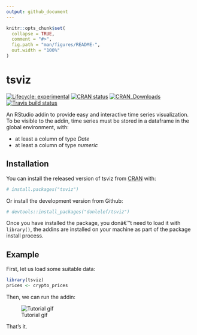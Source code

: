 ```yaml
---
output: github_document
---
```


<!-- README.md is generated from README.Rmd. Please edit that file -->

```r
knitr::opts_chunk$set(
  collapse = TRUE,
  comment = "#>",
  fig.path = "man/figures/README-",
  out.width = "100%"
)
```
# tsviz

<!-- badges: start -->
[![Lifecycle: experimental](https://img.shields.io/badge/lifecycle-experimental-orange.svg)](https://www.tidyverse.org/lifecycle/#experimental)
[![CRAN status](https://www.r-pkg.org/badges/version/tsviz)](https://CRAN.R-project.org/package=tsviz)
[![CRAN_Downloads](https://cranlogs.r-pkg.org/badges/tsviz)](https://cran.r-project.org/package=tsviz)
[![Travis build status](https://travis-ci.org/donlelef/tsviz.svg?branch=master)](https://travis-ci.org/donlelef/tsviz)
<!-- badges: end -->

An RStudio addin to provide easy and interactive time series visualization.
To be visible to the addin, time series must be stored in a dataframe in the global environment, with:

- at least a column of type *Date*
- at least a column of type *numeric*

## Installation

You can install the released version of tsviz from [CRAN](https://CRAN.R-project.org) with:

```r
# install.packages("tsviz")
```

Or install the development version from Github:

```r
# devtools::install_packages("donlelef/tsviz")
```

Once you have installed the package, you donâ€™t need to load it with `library()`, the addins are installed on your machine as part of the package install process.

## Example

First, let us load some suitable data:

```r
library(tsviz)
prices <- crypto_prices
```

Then, we can run the addin:

![Tutorial gif](reference/figure/tsviz.gif)

That's it.
